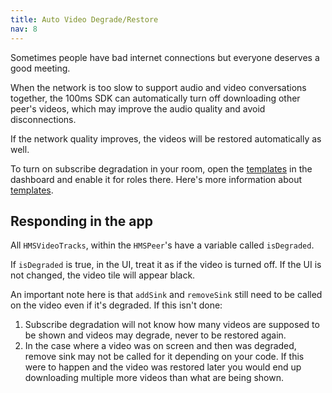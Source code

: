 ```yaml
---
title: Auto Video Degrade/Restore
nav: 8
---
```


Sometimes people have bad internet connections but everyone deserves a good meeting.

When the network is too slow to support audio and video conversations together, the 100ms SDK can automatically turn off downloading other peer's videos, which may improve the audio quality and avoid disconnections.

If the network quality improves, the videos will be restored automatically as well.

To turn on subscribe degradation in your room, open the [templates](https://dashboard.100ms.live/templates) in the dashboard and enable it for roles there. Here's more information about [templates](/android/v2/foundation/templates-and-roles).

## Responding in the app

All `HMSVideoTracks`, within the `HMSPeer`'s have a variable called `isDegraded`.

If `isDegraded` is true, in the UI, treat it as if the video is turned off. If the UI is not changed, the video tile will appear black.

An important note here is that `addSink` and `removeSink` still need to be called on the video even if it's degraded. If this isn't done:
1. Subscribe degradation will not know how many videos are supposed to be shown and videos may degrade, never to be restored again.
2. In the case where a video was on screen and then was degraded, remove sink may not be called for it depending on your code. If this were to happen and the video was restored later you would end up downloading multiple more videos than what are being shown.
